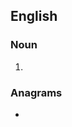 ==English==

===Noun===
{{head|en|noun form}}

# {{plural of|en|neem}}

===Anagrams===
* {{anagrams|en|a=eemns|Semen|menes|mense|mesen|mesne|semen}}